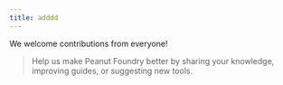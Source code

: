 ```yaml
---
title: adddd
---
```


We welcome contributions from everyone!  
> Help us make Peanut Foundry better by sharing your knowledge, improving guides, or suggesting new tools.